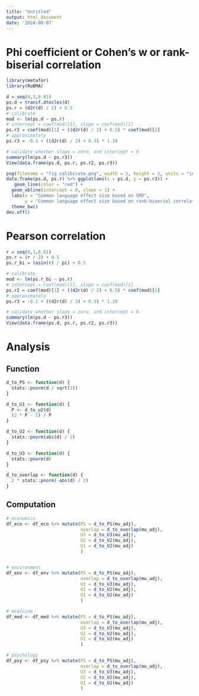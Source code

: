 ---
title: "Untitled"
output: html_document
date: '2024-08-07'
---

# Phi coefficient or Cohen's w or rank-biserial correlation
```{r}
library(metafor)
library(RoBMA)

d = seq(0,3,0.01)
ps.d = transf.dtocles(d)
ps.r = (d2r(d) / 2) + 0.5
# calibrate
mod <- lm(ps.d ~ ps.r)
# intercept = coef(mod)[1], slope = coef(mod)[2]
ps.r2 = coef(mod)[1] + ((d2r(d) / 2) + 0.5) * coef(mod)[2]
# approximately
ps.r3 = -0.1 + ((d2r(d) / 2) + 0.5) * 1.19

# validate whether slope = zero, and intercept = 0
summary(lm(ps.d ~ ps.r3))
View(data.frame(ps.d, ps.r, ps.r2, ps.r3))

png(filename = "fig calibirate.png", width = 5, height = 5, units = "in", type = "windows", res = 800)
data.frame(ps.d, ps.r) %>% ggplot(aes(x = ps.d, y = ps.r3)) +
   geom_line(color = "red") + 
  geom_abline(intercept = 0, slope = 1) +
  labs(x = "Common language effect size based on SMD",
       y = "Common language effect size based on rank-biserial correlation") +
  theme_bw()
dev.off()
```

# Pearson correlation

```{r}
r = seq(0,1,0.01)
ps.r = (r / 2) + 0.5
ps.r_bi = (asin(r) / pi) + 0.5

# calibrate
mod <- lm(ps.r_bi ~ ps.r)
# intercept = coef(mod)[1], slope = coef(mod)[2]
ps.r2 = coef(mod)[1] + ((d2r(d) / 2) + 0.5) * coef(mod)[2]
# approximately
ps.r3 = -0.1 + ((d2r(d) / 2) + 0.5) * 1.19

# validate whether slope = zero, and intercept = 0
summary(lm(ps.d ~ ps.r3))
View(data.frame(ps.d, ps.r, ps.r2, ps.r3))
```


# Analysis

## Function

```{r}
d_to_PS <- function(d) {
  stats::pnorm(d / sqrt(2))
}

d_to_U1 <- function(d) {
  P <- d_to_u2(d)
  (2 * P - 1) / P
}

d_to_U2 <- function(d) {
  stats::pnorm(abs(d) / 2)
}

d_to_U3 <- function(d) {
  stats::pnorm(d)
}

d_to_overlap <- function(d) {
  2 * stats::pnorm(-abs(d) / 2)
}
```

## Computation

```{r}
# economics
df_eco <- df_eco %>% mutate(PS = d_to_PS(mu_adj),
                            overlap = d_to_overlap(mu_adj),
                            U3 = d_to_U3(mu_adj),
                            U2 = d_to_U2(mu_adj),
                            U1 = d_to_U2(mu_adj)
                            )


# environment
df_env <- df_env %>% mutate(PS = d_to_PS(mu_adj),
                            overlap = d_to_overlap(mu_adj),
                            U3 = d_to_U3(mu_adj),
                            U2 = d_to_U2(mu_adj),
                            U1 = d_to_U2(mu_adj)
                            )

# medicine
df_med <- df_med %>% mutate(PS = d_to_PS(mu_adj),
                            overlap = d_to_overlap(mu_adj),
                            U3 = d_to_U3(mu_adj),
                            U2 = d_to_U2(mu_adj),
                            U1 = d_to_U2(mu_adj)
                            )

# psychology
df_psy <- df_psy %>% mutate(PS = d_to_PS(mu_adj),
                            overlap = d_to_overlap(mu_adj),
                            U3 = d_to_U3(mu_adj),
                            U2 = d_to_U2(mu_adj),
                            U1 = d_to_U2(mu_adj)
                            )
```


